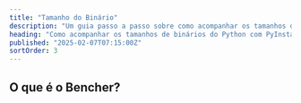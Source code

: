 ```yaml
---
title: "Tamanho do Binário"
description: "Um guia passo a passo sobre como acompanhar os tamanhos de binários do Python com PyInstaller em CI"
heading: "Como acompanhar os tamanhos de binários do Python com PyInstaller em CI"
published: "2025-02-07T07:15:00Z"
sortOrder: 3
---
```



<Intro
  lang="Python com PyInstaller"
/>

## O que é o Bencher?

<BencherIntro />

<Steps
  lang="Python"
  optionUrl="/pt/docs/explanation/adapters/#%EF%B8%8F-file-size"
  adapterUrl="/pt/docs/explanation/adapters/#-json"
/>

<FileSizeInner>
  <PythonBuild />
</FileSizeInner>

<CallToAction lang={Language.pt} />
